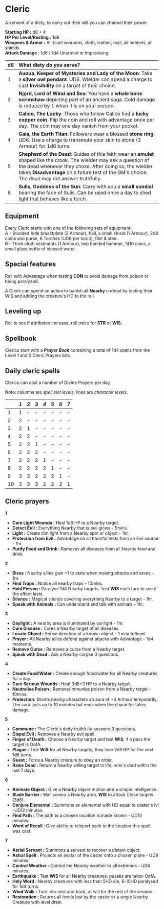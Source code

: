 # Cleric

A servent of a diety, to carry out their will you can channel their power.

**Starting HP :** d8 + 4\
**HP Per Level/Resting :** 1d8\
**Weapons & Armor :** All blunt
weapons, cloth, leather, mail, all helmets,
all shields\
**Attack Damage :** 1d6 / 1d4 Unarmed or Improvising

| d6   | What diety do you serve?                                                                                                                                                                                                                                            |
| :--- | :------------------------------------------------------------------------------------------------------------------------------------------------------------------------------------------------------------------------------------------------------- |
| 1    | **Auoua, Keeper of Mysteries and Lady of the Moon**: Take a **silver owl pendant**. UD6. Wielder can spend a charge to cast **Invisibility** on a target of their choice.                                                                                                         |
| 2    |  **Njǫrd, Lord of Wind and Sea**: You have a **whale bone scrimshaw** depicting part of an ancient saga. Cold damage is reduced by 1 when it is on your person.                                                                                                                                                                                  |
| 3    | **Calico, The Lucky**: Those who follow Calico find a **lucky copper coin**. Flip the coin and roll with advantage once per day. The coin may one day vanish from your pocket.                                                                                                                                             |
| 4    | **Gaia, the Earth Titan**: Followers wear a blessed **stone ring**. UD6. Use a charge to transmute your skin to stone (3 Armour) for 1d6 turns.                                                                                                                       |
| 5    | **Shepherd of the Dead**: Guides of this faith wear an **amulet** shaped like the crook. The wielder may ask a question of the dead whenever they chose. After doing so, the wielder takes **Disadvantage** on a future test of the GM's choice. The dead may not answer truthfully. |
| 6    | **Sulis, Goddess of the Sun**: Carry with you a **small sundial** bearing the face of Sulis. Can be used once a day to shed light that behaves like a torch.                                                                                                                           |

## Equipment
Every Cleric starts with one of the following sets of equipment:\
A - Studded hide breastplate (2 Armour), flail, a small shield (1 Armour), 2d8 coins and purse, 6 Torches (UD6 per torch), flint & steel.\
B - Thick cloth vestments (1 Armour), two handed hammer, 1d10 coins, a small glass bottle of blessed water.

## Special features

Roll with Advantage when testing **CON** to avoid damage from poison or being paralyzed.

A Cleric can spend an action to banish all **Nearby** undead by testing their WIS and adding the creature's HD to the roll.

## Leveling up

Roll to see if attributes increase, roll twice for **STR** or **WIS**.

## Spellbook

Clerics start with a ***Prayer Book*** containing a total of 1d4 spells from the Level 1 and 2 Cleric Prayers lists.

## Daily cleric spells

Clerics can cast a number of Divine Prayers per day.

Note: columns are *spell slot levels*, lines are *character levels*.

|      | *1*  | *2*  | *3*  | *4*  | *5*  | *6*  | *7*  |
| :--- | :--- | :--- | :--- | :--- | :--- | :--- | :--- |
| 1    | 1    | -    | -    | -    | -    | -    | -    |
| 2    | 2    | -    | -    | -    | -    | -    | -    |
| 3    | 2    | 1    | -    | -    | -    | -    | -    |
| 4    | 2    | 2    | -    | -    | -    | -    | -    |
| 5    | 2    | 2    | 1    | -    | -    | -    | -    |
| 6    | 2    | 2    | 2    | -    | -    | -    | -    |
| 7    | 2    | 2    | 2    | 1    | -    | -    | -    |
| 8    | 2    | 2    | 2    | 2    | 1    | -    | -    |
| 9    | 3    | 3    | 2    | 2    | 2    | 1    | -    |
| 10   | 3    | 3    | 3    | 2    | 2    | 2    | 1    |


## Cleric prayers

**1**

* **Cure Light Wounds :** Heal 1d8 HP to a Nearby target.
* **Detect Evil :** Everything Nearby that is evil glows - 5mins.
* **Light :** Create dim light from a Nearby spot or object - 1hr.
* **Protection from Evil :** Advantage on all harmful tests from an Evil source - 1hr.
* **Purify Food and Drink :** Removes all diseases from all Nearby food and drink.

**2**

* **Bless :** Nearby allies gain +1 to stats when making attacks and saves - 1hr.
* **Find Traps :** Notice all nearby traps - 10mins.
* **Hold Person :** Paralyse 1d4 Nearby targets. Test **WIS** each turn to see if the effect lasts.
* **Silence :** Magical silence covering everything Nearby to a target - 1hr.
* **Speak with Animals :** Can understand and talk with animals - 1hr.

**3**

* **Daylight :** A nearby area is illuminated by sunlight - 1hr.
* **Cure Disease :** Cures a Nearby target of all diseases.
* **Locate Object :** Sense direction of a known object - 1 minute/level.
* **Prayer :** All Nearby allies defend against attacks with Advantage - 1d4 moments.
* **Remove Curse :** Removes a curse from a Nearby target.
* **Speak with Dead :** Ask a Nearby corpse 3 questions.

**4**

* **Create Food/Water :** Create enough food/water for all Nearby creatures for a day.
* **Cure Serious Wounds :** Heal 3d8+3 HP to a Nearby target.
* **Neutralise Poison :** Remove/Immunise poison from a Nearby target - 10mins.
* **Protection:** Grants nearby characters an aura of +3 Armour temporarily. The aura lasts up to 10 minutes but ends when the character takes damage.

**5**

* **Commune :** The Cleric's deity truthfully answers 3 questions.
* **Dispel Evil :** Removes a Nearby evil spell.
* **Finger of Death :** Choose a Nearby target and test **WIS**, if a pass the target is OofA.
* **Plague :** Test **WIS** for all Nearby targets, they lose 2d8 HP for the next 1d6 turns.
* **Quest :** Force a Nearby creature to obey an order.
* **Raise Dead :** Return a Nearby willing target to life, who's died within the last 7 days.

**6**

* **Animate Object :** Give a Nearby object motion and a simple intelligence.
* **Blade Barrier :** Wall covers a Nearby area, **WIS** to attack Close targets (3d8).
* **Conjure Elemental :** Summons an elemental with HD equal to caster's lvl -UD12 minutes.
* **Find Path :** The path to a chosen location is made known - UD10 minutes.
* **Word of Recall :** Give ability to teleport back to the location this spell was cast.

**7**

* **Aerial Servant :** Summons a servant to recover a distant object.
* **Astral Spell :** Projects an avatar of the caster onto a chosen plane - UD8 minutes.
* **Control Weather :** Control the Nearby weather to all extremes - UD6 minutes.
* **Earthquake :** Test **WIS** for all Nearby creatures, passes are taken OofA.
* **Holy Word :** Nearby creatures with less than 5HD die, 6-10HD paralysed for 1d4 turns.
* **Wind Walk :** Turn into mist and back, at will for the rest of the session.
* **Restoration :** Returns all levels lost by the caster or a single Nearby Creature with level drain.